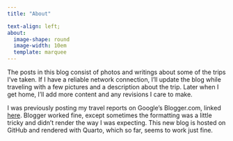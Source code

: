 ```yaml
---
title: "About"

text-align: left;
about:
  image-shape: round
  image-width: 10em
  template: marquee
---  
```


The posts in this blog consist of photos and writings about some of the trips I've taken. If I have a reliable network connection, I'll update the blog while traveling with a few pictures and a description about the trip. Later when I get home, I’ll add more content and any revisions I care to make.

I was previously posting my travel reports on Google’s Blogger.com, linked [here](https://tiburonboy.blogspot.com/). Blogger worked fine, except sometimes the formatting was a little tricky and didn’t render the way I was expecting. This new blog is hosted on GitHub and rendered with Quarto, which so far, seems to work just fine.

<!--
# Places Visited

## National Parks  

National Parks  
Acadia, Maine  
Arches, Utah  
Badlands, South Dakota  
Bryce Canyon, Utah  
Canyonlands, Utah  
Capitol Reef, Utah  
Channel Islands, California  
Crater Lake, Oregon  
Death Valley, Nevada  
Denali, Alaska  
Everglades, Florida  
Grand Canyon, Arizona  
Grand Teton, Wyoming  
Great Smoky Mountains, North Carolina, Tennessee  
Haleakalā, Hawaii  
Hawaii Volcanoes, Hawaii  
Joshua Tree, California  
Kenai Fjords, Alaska  
Kings Canyon, California  
Lassen Volcanic, California  
Mesa Verde, Colorado  
Mount Rainier, Washington  
North Cascades, Washington  
Olympic, Washington  
Petrified Forest, Arizona  
Redwood, California  
Saguaro, Arizona  
Sequoia, California  
Wind Cave, South Dakota  
Yellowstone, Wyoming, Montana, Idaho  
Yosemite, California  
Zion, Utah  
Glacier National Park and Waterton National Park in Canada  

## National Monuments  
Agua Fria, Arizona  
Canyon de Chelly, Arizona  
Canyons of the Ancients, Colorado  
Casa Grande Ruins, Arizona  
Cedar Breaks, Utah  
Craters of the Moon, Idaho  
Devils Postpile, California  
Devils Tower, Wyoming  
Giant Sequoia, California  
Grand Staircase-Escalante, Utah  
Hovenweep, Utah  
Jewel Cave, South Dakota  
Lava Beds, California  
Little Bighorn Battlefield, Montana  
Montezuma Castle, Arizona  
Natural Bridges, Utah  
Navajo, Arizona  
Organ Pipe Cactus, Arizona  
Sonoran Desert, Arizona  
Statue of Liberty, New York, New Jersey  
Tonto, Arizona  
Tuzigoot, Arizona  
Muir Woods, California  
Sunset Crater, Arizona  
Point Reyes National Seashore, California  
Golden Gate National Recreation Area, San Francisco  
  
## Countries  
### North America  
Canada  
Mexico  
Belize  
Costa Rica  
  
Nicaragua  
El Salvador  
Guatemala  
Panama  
  
### Caribbean Islands  
Bahamas  
Turks and Caicos Islands  
Dominican Republic  
Puerto Rico  
Jamaica  
Cayman Islands  
US Virgin Islands  
British Virgin Islands  
St Martin  
Antigua  
St Lucia  
Aruba  
Curacao  
  
### South America  
Columbia  
  
Uruguay  
Argentina  
Chile  
Peru  
Ecuador  
  
### Europe  
England and Scotland  
France  
Spain  
  
Portugal  
Italy  
Germany  
Netherlands  
Belgium  
Greece  
Vatican City  
Croatia  

Estonia  
Denmark  
Russia  
Finland  
Sweden  
Norway  
Iceland  
  
  
### Other Countries  
Turkey  
Egypt  
Australia  
  
Cyprus  
Malta  
Israel  
Jordan  
Oman  
United Arab Emirates  
India  
Sri Lanka  
Malaysia  
Singapore  
Fiji  
Vanuatu  
New Caledonia  
French Polynesia  
   
## Cruises  

### Carnival Cruise Line  
Carnival Liberty  

### Norwegian Cruise Line  
September 19, 1993, Norwegian Star  
October 23, 1992, Norwegian Southward  
August 18, 2002, Norwegian Sky  
October 19, 2003, Norwegian Sun  
November 06, 2005, 7-Day Eastern Caribbean, Norwegian Jewel  
November 11, 2007, 7-Day Eastern Caribbean, Norwegian Dawn  
April 23, 2008, 12-Day Egypt & Greek Isles, Norwegian Jade  
March 21, 2009, 7-Day Mexican Riviera, Norwegian Star  
October 30, 2009, 14-Day Around The Caribbean From New York, Norwegian Jewel  
April 24, 2010, 7-Day British Columbia & Us West Coast, Norwegian Pearl  
October 08, 2010, 13-Day Panama Canal, Norwegian Star  
April 30, 2011, 7-Day Mexican Riviera, Norwegian Star  
October 23, 2011, 7-Day Western Caribbean, Norwegian Pearl  
September 08, 2012, 10-Day Canada & New England, Norwegian Gem  
October 28, 2013, 9-Day Eastern Caribbean From New York, NCL Gem  
October 20, 2013, 7-Day Bahamas & Florida, NCL Breakaway  
May 03, 2014, 5-Day Pacific Coastal, NCL Pearl  
October 18, 2014, 7-Day Western Caribbean From Houston, NCL Jewel  

# Places on my list to visit one day  
New Zealand  
Switzerland  
Austria  
Japan  
China  
Ireland  
Prague, Czech Republic  
The Lewis and Clark Trail  
  
# List of States yet to visit  
Oklahoma  
Nebraska  
Illinois  
Arkansas  
Mississippi  
Tennessee  
West Virginia  
-->  
  
